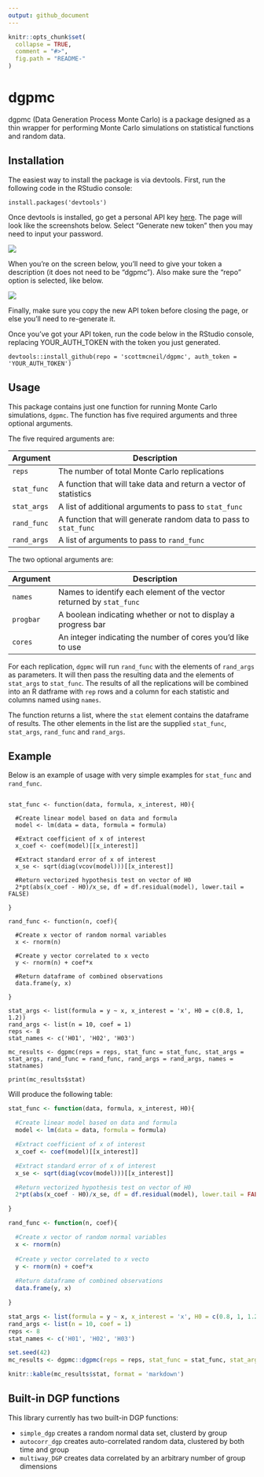 ```yaml
---
output: github_document
---
```


<!-- README.md is generated from README.Rmd. Please edit that file -->

```r
knitr::opts_chunk$set(
  collapse = TRUE,
  comment = "#>",
  fig.path = "README-"
)
```
# dgpmc

dgpmc (Data Generation Process Monte Carlo) is a package designed as a thin wrapper for performing Monte Carlo simulations on statistical functions and random data.

## Installation

The easiest way to install the package is via devtools. First, run the following code in the RStudio console:
```
install.packages('devtools')
```

Once devtools is installed, go get a personal API key [here](https://github.com/settings/tokens).  The page will look like the screenshots below. Select "Generate new token" then you may need to input your password.

<kbd>![](screenshots/API Key 1.png)</kbd>

When you're on the screen below, you'll need to give your token a description (it does not need to be "dgpmc"). Also make sure the "repo" option is selected, like below.

<kbd>![](screenshots/API Key 2.png)</kbd>

Finally, make sure you copy the new API token before closing the page, or else you'll need to re-generate it.

Once you've got your API token, run the code below in the RStudio console, replacing YOUR_AUTH_TOKEN with the token you just generated.

```
devtools::install_github(repo = 'scottmcneil/dgpmc', auth_token = 'YOUR_AUTH_TOKEN')

```


## Usage

This package contains just one function for running Monte Carlo simulations, `dgpmc`. The function has five required arguments and three optional arguments.

The five required arguments are:

Argument | Description
-------- | ------------------------------------------
`reps`   | The number of total Monte Carlo replications
`stat_func`   | A function that will take data and return a vector of statistics
`stat_args`   | A list of additional arguments to pass to `stat_func`
`rand_func`   | A function that will generate random data to pass to `stat_func`
`rand_args`   | A list of arguments to pass to `rand_func`

The two optional arguments are:

Argument | Description
-------- | ------------------------------------------
`names`   | Names to identify each element of the vector returned by `stat_func`
`progbar`   | A boolean indicating whether or not to display a progress bar
`cores`   | An integer indicating the number of cores you'd like to use

For each replication, `dgpmc` will run `rand_func` with the elements of `rand_args` as parameters. It will then pass the resulting data and the elements of `stat_args` to `stat_func`. The results of all the replications will be combined into an R datframe with `rep` rows and a column for each statistic and columns named using `names`.

The function returns a list, where the `stat` element contains the dataframe of results. The other elements in the list are the supplied `stat_func`, `stat_args`, `rand_func` and `rand_args`.


## Example

Below is an example of usage with very simple examples for `stat_func` and `rand_func`.

```

stat_func <- function(data, formula, x_interest, H0){

  #Create linear model based on data and formula
  model <- lm(data = data, formula = formula)

  #Extract coefficient of x of interest
  x_coef <- coef(model)[[x_interest]]

  #Extract standard error of x of interest
  x_se <- sqrt(diag(vcov(model)))[[x_interest]]

  #Return vectorized hypothesis test on vector of H0
  2*pt(abs(x_coef - H0)/x_se, df = df.residual(model), lower.tail = FALSE)

}

rand_func <- function(n, coef){

  #Create x vector of random normal variables
  x <- rnorm(n)
  
  #Create y vector correlated to x vecto
  y <- rnorm(n) + coef*x
  
  #Return dataframe of combined observations
  data.frame(y, x)

}

stat_args <- list(formula = y ~ x, x_interest = 'x', H0 = c(0.8, 1, 1.2))
rand_args <- list(n = 10, coef = 1)
reps <- 8
stat_names <- c('H01', 'H02', 'H03')

mc_results <- dgpmc(reps = reps, stat_func = stat_func, stat_args = stat_args, rand_func = rand_func, rand_args = rand_args, names = statnames)

print(mc_results$stat)

```

Will produce the following table:


```r

stat_func <- function(data, formula, x_interest, H0){

  #Create linear model based on data and formula
  model <- lm(data = data, formula = formula)

  #Extract coefficient of x of interest
  x_coef <- coef(model)[[x_interest]]

  #Extract standard error of x of interest
  x_se <- sqrt(diag(vcov(model)))[[x_interest]]

  #Return vectorized hypothesis test on vector of H0
  2*pt(abs(x_coef - H0)/x_se, df = df.residual(model), lower.tail = FALSE)

}

rand_func <- function(n, coef){

  #Create x vector of random normal variables
  x <- rnorm(n)
  
  #Create y vector correlated to x vecto
  y <- rnorm(n) + coef*x
  
  #Return dataframe of combined observations
  data.frame(y, x)

}

stat_args <- list(formula = y ~ x, x_interest = 'x', H0 = c(0.8, 1, 1.2))
rand_args <- list(n = 10, coef = 1)
reps <- 8
stat_names <- c('H01', 'H02', 'H03')

set.seed(42)
mc_results <- dgpmc::dgpmc(reps = reps, stat_func = stat_func, stat_args = stat_args, rand_func = rand_func, rand_args = rand_args, names = stat_names)

knitr::kable(mc_results$stat, format = 'markdown')

```


## Built-in DGP functions

This library currently has two built-in DGP functions:

* `simple_dgp` creates a random normal data set, clusterd by group
* `autocorr_dgp` creates auto-correlated random data, clustered by both time and group
* `multiway_DGP` creates data correlated by an arbitrary number of group dimensions
